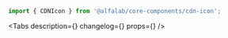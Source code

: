 


<Meta
    title='Компоненты/CDNIcon'
    component={CDNIcon}
/>


<!-- Canvas -->

<Story name='CDNIcon'>
    <CDNIcon name='glyph_debt_m' color='#f00'/>
</Story>


<!-- Docs -->

<ComponentHeader
    name='CDNIcon'
    version={version}
    package='@alfalab/core-components/cdn-icon'
    stage={2}
    design='https://www.figma.com/file/QoGuPDB1hAMoMMqsQQ4Mx7lB/?node-id=3882%3A144'
/>

```jsx
import { CDNIcon } from '@alfalab/core-components/cdn-icon';
```

<Tabs
    description={<Description />}
    changelog={<Changelog />}
    props={<Props of={CDNIcon} />}
/>
